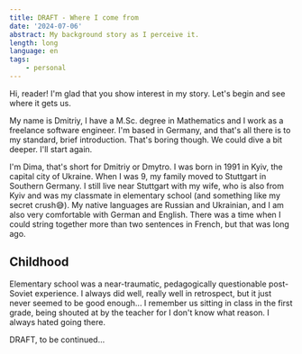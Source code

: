 ```yaml
---
title: DRAFT - Where I come from
date: '2024-07-06'
abstract: My background story as I perceive it.
length: long
language: en
tags:
    - personal
---
```


Hi, reader! I'm glad that you show interest in my story. Let's begin and see where it gets us.

My name is Dmitriy, I have a M.Sc. degree in Mathematics and I work as a freelance software engineer. I'm based in Germany, and that's all there is to my standard, brief introduction. That's boring though. We could dive a bit deeper. I'll start again.

I'm Dima, that's short for Dmitriy or Dmytro. I was born in 1991 in Kyiv, the capital city of Ukraine. When I was 9, my family moved to Stuttgart in Southern Germany. I still live near Stuttgart with my wife, who is also from Kyiv and was my classmate in elementary school (and something like my secret crush😅). My native languages are Russian and Ukrainian, and I am also very comfortable with German and English. There was a time when I could string together more than two sentences in French, but that was long ago.

## Childhood

Elementary school was a near-traumatic, pedagogically questionable post-Soviet experience. I always did well, really well in retrospect, but it just never seemed to be good enough... I remember us sitting in class in the first grade, being shouted at by the teacher for I don't know what reason. I always hated going there.

DRAFT, to be continued...
